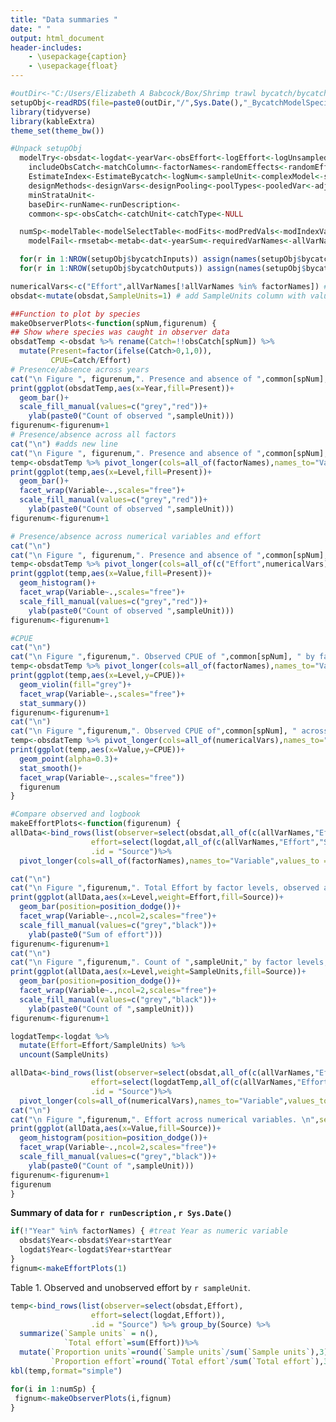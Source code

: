 ```yaml
---
title: "Data summaries "
date: " "
output: html_document
header-includes:
    - \usepackage{caption}
    - \usepackage{float}
---
```



```r
#outDir<-"C:/Users/Elizabeth A Babcock/Box/Shrimp trawl bycatch/bycatchEstimatorRuns/Output SawfishSetNoPool"
setupObj<-readRDS(file=paste0(outDir,"/",Sys.Date(),"_BycatchModelSpecification.rds"))
library(tidyverse)
library(kableExtra)
theme_set(theme_bw())

#Unpack setupObj
  modelTry<-obsdat<-logdat<-yearVar<-obsEffort<-logEffort<-logUnsampledEffort<-
    includeObsCatch<-matchColumn<-factorNames<-randomEffects<-randomEffects2<-
    EstimateIndex<-EstimateBycatch<-logNum<-sampleUnit<-complexModel<-simpleModel<-indexModel<-
    designMethods<-designVars<-designPooling<-poolTypes<-pooledVar<-adjacentNum<-
    minStrataUnit<-
    baseDir<-runName<-runDescription<-
    common<-sp<-obsCatch<-catchUnit<-catchType<-NULL

  numSp<-modelTable<-modelSelectTable<-modFits<-modPredVals<-modIndexVals<-residualTab<-bestmod<-predbestmod<-indexbestmod<-allmods<-allindex<-
    modelFail<-rmsetab<-metab<-dat<-yearSum<-requiredVarNames<-allVarNames<-indexDat<-strataSum<-NumCores<-NULL

  for(r in 1:NROW(setupObj$bycatchInputs)) assign(names(setupObj$bycatchInputs)[r], setupObj$bycatchInputs[[r]]) #assign values of bycatchInputs to each element; could this function create each variable without needing the previous code (creating NULL objects)?
  for(r in 1:NROW(setupObj$bycatchOutputs)) assign(names(setupObj$bycatchOutputs)[r],setupObj$bycatchOutputs[[r]])

numericalVars<-c("Effort",allVarNames[!allVarNames %in% factorNames]) #extracting numerical variables
obsdat<-mutate(obsdat,SampleUnits=1) # add SampleUnits column with value set to 1 for every row

##Function to plot by species
makeObserverPlots<-function(spNum,figurenum) {
## Show where species was caught in observer data
obsdatTemp <-obsdat %>% rename(Catch=!!obsCatch[spNum]) %>%
  mutate(Present=factor(ifelse(Catch>0,1,0)),
         CPUE=Catch/Effort)
# Presence/absence across years
cat("\n Figure ", figurenum,". Presence and absence of ",common[spNum], "in each year. \n",sep="") #figure legend
print(ggplot(obsdatTemp,aes(x=Year,fill=Present))+
  geom_bar()+
  scale_fill_manual(values=c("grey","red"))+
    ylab(paste0("Count of observed ",sampleUnit)))
figurenum<-figurenum+1
# Presence/absence across all factors
cat("\n") #adds new line
cat("\n Figure ", figurenum,". Presence and absence of ",common[spNum], " across factor variables. \n",sep="")
temp<-obsdatTemp %>% pivot_longer(cols=all_of(factorNames),names_to="Variable",values_to = "Level") 
print(ggplot(temp,aes(x=Level,fill=Present))+
  geom_bar()+
  facet_wrap(Variable~.,scales="free")+
  scale_fill_manual(values=c("grey","red"))+
    ylab(paste0("Count of observed ",sampleUnit)))
figurenum<-figurenum+1

# Presence/absence across numerical variables and effort
cat("\n")
cat("\n Figure ", figurenum,". Presence and absence of ",common[spNum], " across numerical variables. \n",sep="")
temp<-obsdatTemp %>% pivot_longer(cols=all_of(c("Effort",numericalVars)),names_to="Variable",values_to = "Value") 
print(ggplot(temp,aes(x=Value,fill=Present))+
  geom_histogram()+
  facet_wrap(Variable~.,scales="free")+
  scale_fill_manual(values=c("grey","red"))+
    ylab(paste0("Count of observed ",sampleUnit)))
figurenum<-figurenum+1

#CPUE
cat("\n")
cat("\n Figure ",figurenum,". Observed CPUE of ",common[spNum], " by factor levels.\n",sep="")
temp<-obsdatTemp %>% pivot_longer(cols=all_of(factorNames),names_to="Variable",values_to = "Level") 
print(ggplot(temp,aes(x=Level,y=CPUE))+
  geom_violin(fill="grey")+
  facet_wrap(Variable~.,scales="free")+
  stat_summary())
figurenum<-figurenum+1
cat("\n")
cat("\n Figure ",figurenum,". Observed CPUE of",common[spNum], " across numerical variables. \n",sep="")
temp<-obsdatTemp %>% pivot_longer(cols=all_of(numericalVars),names_to="Variable",values_to = "Value") 
print(ggplot(temp,aes(x=Value,y=CPUE))+
  geom_point(alpha=0.3)+
  stat_smooth()+
  facet_wrap(Variable~.,scales="free"))
  figurenum
}

#Compare observed and logbook  
makeEffortPlots<-function(figurenum) {
allData<-bind_rows(list(observer=select(obsdat,all_of(c(allVarNames,"Effort","SampleUnits"))),
                  effort=select(logdat,all_of(c(allVarNames,"Effort","SampleUnits")))), #allVarNames need to be the same in obsdat and logdat?
                  .id = "Source")%>%
  pivot_longer(cols=all_of(factorNames),names_to="Variable",values_to = "Level") 

cat("\n")
cat("\n Figure ",figurenum,". Total Effort by factor levels, observed and total. \n",sep="")
print(ggplot(allData,aes(x=Level,weight=Effort,fill=Source))+
  geom_bar(position=position_dodge())+
  facet_wrap(Variable~.,ncol=2,scales="free")+
  scale_fill_manual(values=c("grey","black"))+
    ylab(paste0("Sum of effort")))
figurenum<-figurenum+1
cat("\n")
cat("\n Figure ",figurenum,". Count of ",sampleUnit," by factor levels, observed and total. \n",sep="")
print(ggplot(allData,aes(x=Level,weight=SampleUnits,fill=Source))+
  geom_bar(position=position_dodge())+
  facet_wrap(Variable~.,ncol=2,scales="free")+
  scale_fill_manual(values=c("grey","black"))+
    ylab(paste0("Count of ",sampleUnit)))
figurenum<-figurenum+1

logdatTemp<-logdat %>%
  mutate(Effort=Effort/SampleUnits) %>%
  uncount(SampleUnits)

allData<-bind_rows(list(observer=select(obsdat,all_of(c(allVarNames,"Effort"))),
                  effort=select(logdatTemp,all_of(c(allVarNames,"Effort")))),
                  .id = "Source")%>%
  pivot_longer(cols=all_of(numericalVars),names_to="Variable",values_to = "Value")
cat("\n")
cat("\n Figure ",figurenum,". Effort across numerical variables. \n",sep="")
print(ggplot(allData,aes(x=Value,fill=Source))+
  geom_histogram(position=position_dodge())+
  facet_wrap(Variable~.,ncol=2,scales="free")+
  scale_fill_manual(values=c("grey","black"))+
    ylab(paste0("Count of ",sampleUnit)))
figurenum<-figurenum+1
figurenum
}

```

**Summary of data for `r runDescription` , `r Sys.Date()`**

```r
if(!"Year" %in% factorNames) { #treat Year as numeric variable
  obsdat$Year<-obsdat$Year+startYear
  logdat$Year<-logdat$Year+startYear
}
fignum<-makeEffortPlots(1)
```

Table 1. Observed and unobserved effort by `r sampleUnit`.

```r
temp<-bind_rows(list(observer=select(obsdat,Effort),
                  effort=select(logdat,Effort)),
                  .id = "Source") %>% group_by(Source) %>%
  summarize(`Sample units` = n(),
            `Total effort`=sum(Effort))%>%
  mutate(`Proportion units`=round(`Sample units`/sum(`Sample units`),3),
         `Proportion effort`=round(`Total effort`/sum(`Total effort`),3)) 
kbl(temp,format="simple")
```


```r
for(i in 1:numSp) {
 fignum<-makeObserverPlots(i,fignum)
}
```


